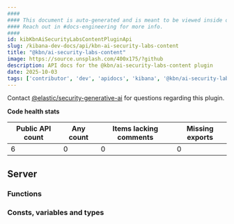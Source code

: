 ```yaml
---
####
#### This document is auto-generated and is meant to be viewed inside our experimental, new docs system.
#### Reach out in #docs-engineering for more info.
####
id: kibKbnAiSecurityLabsContentPluginApi
slug: /kibana-dev-docs/api/kbn-ai-security-labs-content
title: "@kbn/ai-security-labs-content"
image: https://source.unsplash.com/400x175/?github
description: API docs for the @kbn/ai-security-labs-content plugin
date: 2025-10-03
tags: ['contributor', 'dev', 'apidocs', 'kibana', '@kbn/ai-security-labs-content']
---
```




Contact [@elastic/security-generative-ai](https://github.com/orgs/elastic/teams/security-generative-ai) for questions regarding this plugin.

**Code health stats**

| Public API count  | Any count | Items lacking comments | Missing exports |
|-------------------|-----------|------------------------|-----------------|
| 6 | 0 | 0 | 0 |

## Server

### Functions
<DocDefinitionList data={kbnAiSecurityLabsContentObj.server.functions}/>

### Consts, variables and types
<DocDefinitionList data={kbnAiSecurityLabsContentObj.server.misc}/>


